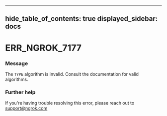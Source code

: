 

---
hide_table_of_contents: true
displayed_sidebar: docs
---


# ERR_NGROK_7177

### Message
The `TYPE` algorithm is invalid. Consult the documentation for valid algorithms.

<ErrorDetails />



### Further help
If you're having trouble resolving this error, please reach out to [support@ngrok.com](mailto:support@ngrok.com?subject=Help%20with%20ERR_NGROK_7177)

